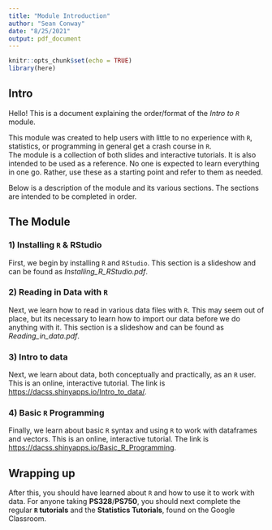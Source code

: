 ```yaml
---
title: "Module Introduction"
author: "Sean Conway"
date: "8/25/2021"
output: pdf_document
---
```


```r
knitr::opts_chunk$set(echo = TRUE)
library(here)
```
  
## Intro
  
Hello! This is a document explaining the order/format of the *Intro to `R`* module.  
  
This module was created to help users with little to no experience with `R`, statistics, or programming in general get a crash course in `R`.  
The module is a collection of both slides and interactive tutorials. It is also intended to be used as a reference. No one is expected to learn everything in one go. Rather, use these as a starting point and refer to them as needed.
  
Below is a description of the module and its various sections. The sections are intended to be completed in order.
  
## The Module
  
### 1) Installing `R` & RStudio
  
First, we begin by installing `R` and `RStudio`. This section is a slideshow and can be found as *Installing_R_RStudio.pdf*.
  
### 2) Reading in Data with `R`
  
Next, we learn how to read in various data files with `R`. This may seem out of place, but  its necessary to learn how to import our data before we do anything with it. This section is a slideshow and can be found as *Reading_in_data.pdf*.
  
### 3) Intro to data
  
Next, we learn about data, both conceptually and practically, as an `R` user. This is an online, interactive tutorial. The link is <https://dacss.shinyapps.io/Intro_to_data/>.
  
### 4) Basic `R` Programming
  
Finally, we learn about basic `R` syntax and using `R` to work with dataframes and vectors. This is an online, interactive tutorial. The link is <https://dacss.shinyapps.io/Basic_R_Programming>.
  
## Wrapping up
   
After this, you should have learned about `R` and how to use it to work with data. For anyone taking **PS328**/**PS750**, you should next complete the regular **`R` tutorials** and the **Statistics Tutorials**, found on the Google Classroom.
  
  
